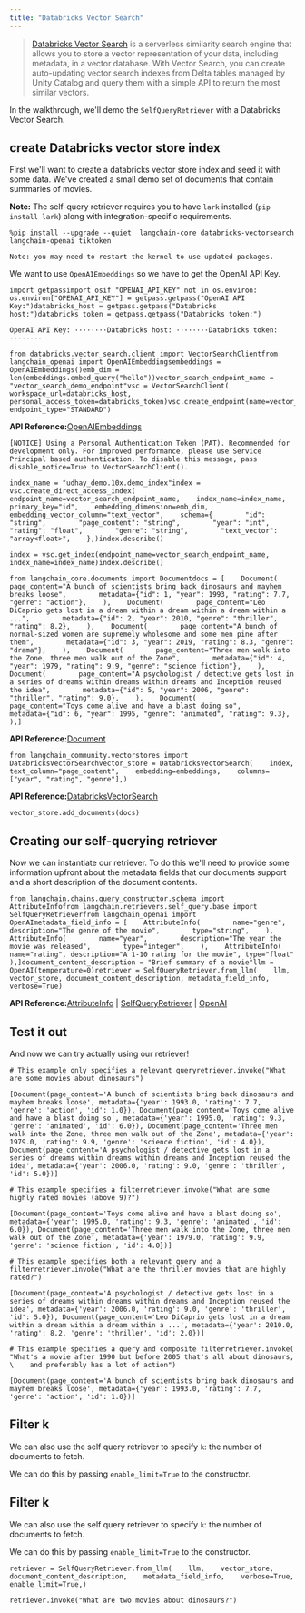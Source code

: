 ```yaml
---
title: "Databricks Vector Search"
---
```


> [Databricks Vector Search](https://docs.databricks.com/en/generative-ai/vector-search.html) is a serverless similarity search engine that allows you to store a vector representation of your data, including metadata, in a vector database. With Vector Search, you can create auto-updating vector search indexes from Delta tables managed by Unity Catalog and query them with a simple API to return the most similar vectors.

In the walkthrough, we'll demo the `SelfQueryRetriever` with a Databricks Vector Search.

## create Databricks vector store index

First we'll want to create a databricks vector store index and seed it with some data. We've created a small demo set of documents that contain summaries of movies.

**Note:** The self-query retriever requires you to have `lark` installed (`pip install lark`) along with integration-specific requirements.

```
%pip install --upgrade --quiet  langchain-core databricks-vectorsearch langchain-openai tiktoken
```

```
Note: you may need to restart the kernel to use updated packages.
```

We want to use `OpenAIEmbeddings` so we have to get the OpenAI API Key.

```
import getpassimport osif "OPENAI_API_KEY" not in os.environ:    os.environ["OPENAI_API_KEY"] = getpass.getpass("OpenAI API Key:")databricks_host = getpass.getpass("Databricks host:")databricks_token = getpass.getpass("Databricks token:")
```

```
OpenAI API Key: ········Databricks host: ········Databricks token: ········
```

```
from databricks.vector_search.client import VectorSearchClientfrom langchain_openai import OpenAIEmbeddingsembeddings = OpenAIEmbeddings()emb_dim = len(embeddings.embed_query("hello"))vector_search_endpoint_name = "vector_search_demo_endpoint"vsc = VectorSearchClient(    workspace_url=databricks_host, personal_access_token=databricks_token)vsc.create_endpoint(name=vector_search_endpoint_name, endpoint_type="STANDARD")
```

**API Reference:**[OpenAIEmbeddings](https://python.langchain.com/api_reference/openai/embeddings/langchain_openai.embeddings.base.OpenAIEmbeddings.html)

```
[NOTICE] Using a Personal Authentication Token (PAT). Recommended for development only. For improved performance, please use Service Principal based authentication. To disable this message, pass disable_notice=True to VectorSearchClient().
```

```
index_name = "udhay_demo.10x.demo_index"index = vsc.create_direct_access_index(    endpoint_name=vector_search_endpoint_name,    index_name=index_name,    primary_key="id",    embedding_dimension=emb_dim,    embedding_vector_column="text_vector",    schema={        "id": "string",        "page_content": "string",        "year": "int",        "rating": "float",        "genre": "string",        "text_vector": "array<float>",    },)index.describe()
```

```
index = vsc.get_index(endpoint_name=vector_search_endpoint_name, index_name=index_name)index.describe()
```

```
from langchain_core.documents import Documentdocs = [    Document(        page_content="A bunch of scientists bring back dinosaurs and mayhem breaks loose",        metadata={"id": 1, "year": 1993, "rating": 7.7, "genre": "action"},    ),    Document(        page_content="Leo DiCaprio gets lost in a dream within a dream within a dream within a ...",        metadata={"id": 2, "year": 2010, "genre": "thriller", "rating": 8.2},    ),    Document(        page_content="A bunch of normal-sized women are supremely wholesome and some men pine after them",        metadata={"id": 3, "year": 2019, "rating": 8.3, "genre": "drama"},    ),    Document(        page_content="Three men walk into the Zone, three men walk out of the Zone",        metadata={"id": 4, "year": 1979, "rating": 9.9, "genre": "science fiction"},    ),    Document(        page_content="A psychologist / detective gets lost in a series of dreams within dreams within dreams and Inception reused the idea",        metadata={"id": 5, "year": 2006, "genre": "thriller", "rating": 9.0},    ),    Document(        page_content="Toys come alive and have a blast doing so",        metadata={"id": 6, "year": 1995, "genre": "animated", "rating": 9.3},    ),]
```

**API Reference:**[Document](https://python.langchain.com/api_reference/core/documents/langchain_core.documents.base.Document.html)

```
from langchain_community.vectorstores import DatabricksVectorSearchvector_store = DatabricksVectorSearch(    index,    text_column="page_content",    embedding=embeddings,    columns=["year", "rating", "genre"],)
```

**API Reference:**[DatabricksVectorSearch](https://python.langchain.com/api_reference/community/vectorstores/langchain_community.vectorstores.databricks_vector_search.DatabricksVectorSearch.html)

```
vector_store.add_documents(docs)
```

## Creating our self-querying retriever

Now we can instantiate our retriever. To do this we'll need to provide some information upfront about the metadata fields that our documents support and a short description of the document contents.

```
from langchain.chains.query_constructor.schema import AttributeInfofrom langchain.retrievers.self_query.base import SelfQueryRetrieverfrom langchain_openai import OpenAImetadata_field_info = [    AttributeInfo(        name="genre",        description="The genre of the movie",        type="string",    ),    AttributeInfo(        name="year",        description="The year the movie was released",        type="integer",    ),    AttributeInfo(        name="rating", description="A 1-10 rating for the movie", type="float"    ),]document_content_description = "Brief summary of a movie"llm = OpenAI(temperature=0)retriever = SelfQueryRetriever.from_llm(    llm, vector_store, document_content_description, metadata_field_info, verbose=True)
```

**API Reference:**[AttributeInfo](https://python.langchain.com/api_reference/langchain/chains/langchain.chains.query_constructor.schema.AttributeInfo.html) | [SelfQueryRetriever](https://python.langchain.com/api_reference/langchain/retrievers/langchain.retrievers.self_query.base.SelfQueryRetriever.html) | [OpenAI](https://python.langchain.com/api_reference/openai/llms/langchain_openai.llms.base.OpenAI.html)

## Test it out

And now we can try actually using our retriever!

```
# This example only specifies a relevant queryretriever.invoke("What are some movies about dinosaurs")
```

```
[Document(page_content='A bunch of scientists bring back dinosaurs and mayhem breaks loose', metadata={'year': 1993.0, 'rating': 7.7, 'genre': 'action', 'id': 1.0}), Document(page_content='Toys come alive and have a blast doing so', metadata={'year': 1995.0, 'rating': 9.3, 'genre': 'animated', 'id': 6.0}), Document(page_content='Three men walk into the Zone, three men walk out of the Zone', metadata={'year': 1979.0, 'rating': 9.9, 'genre': 'science fiction', 'id': 4.0}), Document(page_content='A psychologist / detective gets lost in a series of dreams within dreams within dreams and Inception reused the idea', metadata={'year': 2006.0, 'rating': 9.0, 'genre': 'thriller', 'id': 5.0})]
```

```
# This example specifies a filterretriever.invoke("What are some highly rated movies (above 9)?")
```

```
[Document(page_content='Toys come alive and have a blast doing so', metadata={'year': 1995.0, 'rating': 9.3, 'genre': 'animated', 'id': 6.0}), Document(page_content='Three men walk into the Zone, three men walk out of the Zone', metadata={'year': 1979.0, 'rating': 9.9, 'genre': 'science fiction', 'id': 4.0})]
```

```
# This example specifies both a relevant query and a filterretriever.invoke("What are the thriller movies that are highly rated?")
```

```
[Document(page_content='A psychologist / detective gets lost in a series of dreams within dreams within dreams and Inception reused the idea', metadata={'year': 2006.0, 'rating': 9.0, 'genre': 'thriller', 'id': 5.0}), Document(page_content='Leo DiCaprio gets lost in a dream within a dream within a dream within a ...', metadata={'year': 2010.0, 'rating': 8.2, 'genre': 'thriller', 'id': 2.0})]
```

```
# This example specifies a query and composite filterretriever.invoke(    "What's a movie after 1990 but before 2005 that's all about dinosaurs, \    and preferably has a lot of action")
```

```
[Document(page_content='A bunch of scientists bring back dinosaurs and mayhem breaks loose', metadata={'year': 1993.0, 'rating': 7.7, 'genre': 'action', 'id': 1.0})]
```

## Filter k

We can also use the self query retriever to specify `k`: the number of documents to fetch.

We can do this by passing `enable_limit=True` to the constructor.

## Filter k

We can also use the self query retriever to specify `k`: the number of documents to fetch.

We can do this by passing `enable_limit=True` to the constructor.

```
retriever = SelfQueryRetriever.from_llm(    llm,    vector_store,    document_content_description,    metadata_field_info,    verbose=True,    enable_limit=True,)
```

```
retriever.invoke("What are two movies about dinosaurs?")
```
